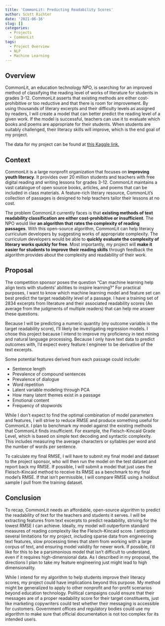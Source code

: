 ```yaml
---
title: 'CommonLit: Predicting Readability Scores'
author: Scott Richter
date: '2021-06-16'
slug: []
categories:
  - Projects
  - CommonLit
tags:
  - Project Overview
  - NLP
  - Machine Learning
---
```


## Overview

CommonLit, an education technology NPO, is searching for an improved method of classifying the reading level of works of literature for students in grades 3-12. CommonLit asserts that existing methods are either cost-prohibitive or too reductive and that there is room for improvement. By using thousands of literary excerpts and their difficulty levels as assigned by readers, I will create a model that can better predict the reading level of a given work. If the model is successful, teachers can use it to evaluate which books and poems are appropriate for their students. When students are suitably challenged, their literacy skills will improve, which is the end goal of my project.

The data for my project can be found at [this Kaggle link.](https://www.kaggle.com/c/commonlitreadabilityprize/overview)

## Context
CommonLit is a large nonprofit organization that focuses on **improving youth literacy**. It provides over 20 million students and teachers with free digital reading and writing lessons for grades 3-12. CommonLit maintains a vast catalogue of open source books, articles, and poems that can be included in class materials. A feature-rich literary resource, CommonLit's collection of passages is designed to help teachers tailor their lessons at no cost.

The problem CommonLit currently faces is that **existing methods of text readability classification are either cost-prohibitive or insufficient**. The NPO would like **an algorithm that rates the complexity of reading passages**. With this open-source algorithm, CommonLit can help literacy curriculum developers by suggesting works of appropriate complexity. The curriculum developers would be able to **quickly evaluate the complexity of literary works quickly for free**. Most importantly, my project will **make it easier for students to improve their reading skills** through feedback the algorithm provides about the complexity and readability of their work.


## Proposal

The competition sponsor poses the question "Can machine learning help align texts with students' abilities to inspire learning?"
For practical purposes, I want to know which machine learning model and feature set can best predict the target readability level of a passage. I have a training set of 2834 excerpts from literature and their associated readability scores (An average from the judgments of multiple readers) that can help me answer these questions.

Because I will be predicting a numeric quantity (my outcome variable is the target readability score), I'll likely be investigating regression models. I chose this project because I intend to improve my proficiency in text mining and natural language processing. Because I only have text data to predict outcomes with, I'd expect every feature I engineer to be derivative of the text excerpts. 

Some potential features derived from each passage could include:  

* Sentence length
* Prevalence of compound sentences
* Prevalence of dialogue
* Word repetition
* Latent variable modeling through PCA
* How many latent themes exist in a passage
* Emotional content
* Frequency of stopwords

<!--- I think this is a good start; however, I will push you to get even more creative when thinking through potential features. For instance, you could look at characteristics of frequency distributions, evolution of word complexity in passage or difference in frequency distribution compared to a "standard" distribution for grade level. -->


While I don't expect to find the optimal combination of model parameters and features, I will strive to reduce RMSE and produce something useful for CommonLit. I plan to benchmark my model against the existing methods that CommonLit finds insufficient. For example, the Fleisch-Kincaid Grade Level, which is based on simple text decoding and syntactic complexity. This includes measuring the average characters or syllables per word and the number of words per sentence. 

To calculate my final RMSE, I will have to submit my final model and dataset to the project sponsor, who will then run the model on the test dataset and report back my RMSE. If possible, I will submit a model that just uses the Fleisch-Kincaid method to receive its RMSE as a benchmark to my final model's RMSE. If that isn't permissible, I will compare RMSE using a holdout sample I pull from the training dataset.

## Conclusion
To recap, CommonLit needs an affordable, open-source algorithm to predict the readability of text for the teachers and students it serves. I will be extracting features from text excerpts to predict readability, striving for the lowest RMSE I can achieve. Ideally, my model will outperform standard measures of reading complexity like the Fleisch-Kincaid score. I anticipate several limitations for my project, including sparse data from engineering text features, slow processing times that stem from working with a large corpus of text, and ensuring model validity for newer work. If possible, I'd like for this to be a parsimonious model that isn't difficult to understand, even if it requires high-dimensional data. As I described in my proposal, the directions I plan to take my feature engineering just might lead to high dimensionality.

While I intend for my algorithm to help students improve their literacy scores, my project could have implications beyond this purpose. My method might be generalized to apply to other nonprofit and for-profit scenarios beyond education technology. Political campaigns could ensure that their messages are of a proper readability score for their target constituents, just like marketing copywriters could test whether their messaging is accessible for customers. Government offices and regulatory bodies could use my algorithm to make sure that official documentation is not too complex for its intended users.
